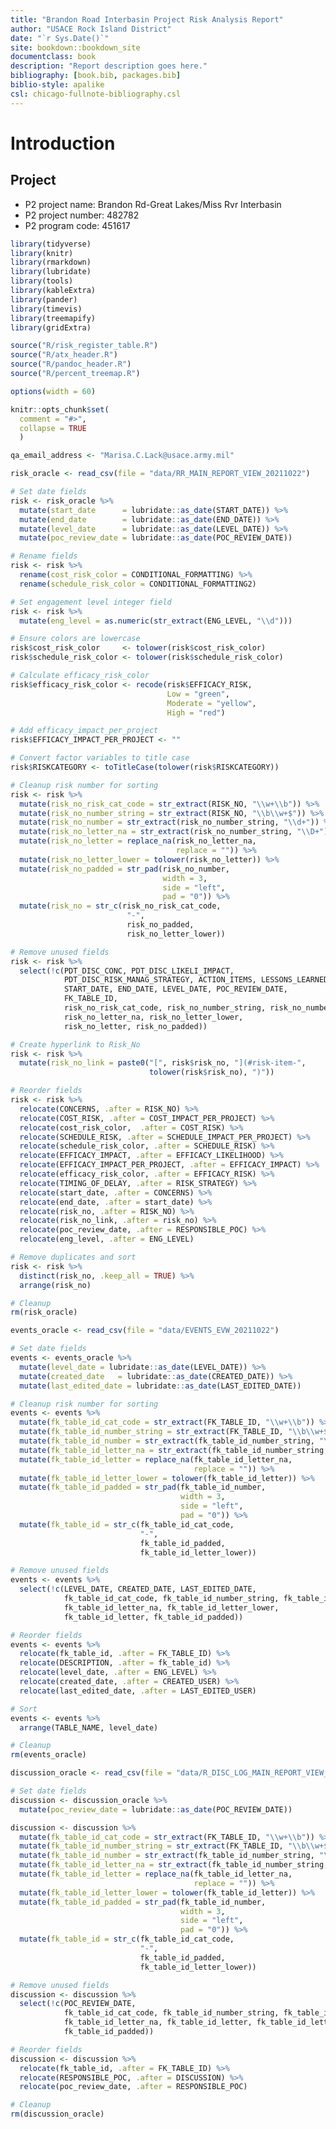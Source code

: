 ```yaml
--- 
title: "Brandon Road Interbasin Project Risk Analysis Report"
author: "USACE Rock Island District"
date: "`r Sys.Date()`"
site: bookdown::bookdown_site
documentclass: book
description: "Report description goes here."
bibliography: [book.bib, packages.bib]
biblio-style: apalike
csl: chicago-fullnote-bibliography.csl
---
```


# Introduction {-}

## Project 
* P2 project name: Brandon Rd-Great Lakes/Miss Rvr Interbasin
* P2 project number: 482782
* P2 program code: 451617

<!-- Libraries -->
```r
library(tidyverse)
library(knitr)
library(rmarkdown)
library(lubridate)
library(tools)
library(kableExtra)
library(pander)
library(timevis)
library(treemapify)
library(gridExtra)
```

```r
source("R/risk_register_table.R")
source("R/atx_header.R")
source("R/pandoc_header.R")
source("R/percent_treemap.R")
```

<!-- chunk options -->
```r
options(width = 60)

knitr::opts_chunk$set(
  comment = "#>",
  collapse = TRUE
  )
```

<!-- Report Constants -->
```r
qa_email_address <- "Marisa.C.Lack@usace.army.mil"
```

<!-- Wrangle Data -->
```r
risk_oracle <- read_csv(file = "data/RR_MAIN_REPORT_VIEW_20211022")

# Set date fields
risk <- risk_oracle %>%
  mutate(start_date      = lubridate::as_date(START_DATE)) %>%
  mutate(end_date        = lubridate::as_date(END_DATE)) %>%
  mutate(level_date      = lubridate::as_date(LEVEL_DATE)) %>%
  mutate(poc_review_date = lubridate::as_date(POC_REVIEW_DATE))

# Rename fields
risk <- risk %>%
  rename(cost_risk_color = CONDITIONAL_FORMATTING) %>%
  rename(schedule_risk_color = CONDITIONAL_FORMATTING2)

# Set engagement level integer field
risk <- risk %>%
  mutate(eng_level = as.numeric(str_extract(ENG_LEVEL, "\\d")))

# Ensure colors are lowercase
risk$cost_risk_color     <- tolower(risk$cost_risk_color)
risk$schedule_risk_color <- tolower(risk$schedule_risk_color)

# Calculate efficacy_risk_color
risk$efficacy_risk_color <- recode(risk$EFFICACY_RISK,
                                   Low = "green",
                                   Moderate = "yellow",
                                   High = "red")

# Add efficacy_impact_per_project
risk$EFFICACY_IMPACT_PER_PROJECT <- ""

# Convert factor variables to title case
risk$RISKCATEGORY <- toTitleCase(tolower(risk$RISKCATEGORY))

# Cleanup risk number for sorting
risk <- risk %>%
  mutate(risk_no_risk_cat_code = str_extract(RISK_NO, "\\w+\\b")) %>%
  mutate(risk_no_number_string = str_extract(RISK_NO, "\\b\\w+$")) %>%
  mutate(risk_no_number = str_extract(risk_no_number_string, "\\d+")) %>%
  mutate(risk_no_letter_na = str_extract(risk_no_number_string, "\\D+")) %>%
  mutate(risk_no_letter = replace_na(risk_no_letter_na,
                                     replace = "")) %>%
  mutate(risk_no_letter_lower = tolower(risk_no_letter)) %>%
  mutate(risk_no_padded = str_pad(risk_no_number, 
                                  width = 3, 
                                  side = "left",
                                  pad = "0")) %>%
  mutate(risk_no = str_c(risk_no_risk_cat_code, 
                          "-",
                          risk_no_padded,
                          risk_no_letter_lower))

# Remove unused fields
risk <- risk %>%
  select(!c(PDT_DISC_CONC, PDT_DISC_LIKELI_IMPACT,
            PDT_DISC_RISK_MANAG_STRATEGY, ACTION_ITEMS, LESSONS_LEARNED,
            START_DATE, END_DATE, LEVEL_DATE, POC_REVIEW_DATE, 
            FK_TABLE_ID,
            risk_no_risk_cat_code, risk_no_number_string, risk_no_number,
            risk_no_letter_na, risk_no_letter_lower,
            risk_no_letter, risk_no_padded))

# Create hyperlink to Risk_No
risk <- risk %>%
  mutate(risk_no_link = paste0("[", risk$risk_no, "](#risk-item-", 
                               tolower(risk$risk_no), ")"))

# Reorder fields
risk <- risk %>%
  relocate(CONCERNS, .after = RISK_NO) %>%
  relocate(COST_RISK, .after = COST_IMPACT_PER_PROJECT) %>%
  relocate(cost_risk_color,  .after = COST_RISK) %>%
  relocate(SCHEDULE_RISK, .after = SCHEDULE_IMPACT_PER_PROJECT) %>%
  relocate(schedule_risk_color, .after = SCHEDULE_RISK) %>%
  relocate(EFFICACY_IMPACT, .after = EFFICACY_LIKELIHOOD) %>%
  relocate(EFFICACY_IMPACT_PER_PROJECT, .after = EFFICACY_IMPACT) %>%
  relocate(efficacy_risk_color, .after = EFFICACY_RISK) %>%
  relocate(TIMING_OF_DELAY, .after = RISK_STRATEGY) %>%
  relocate(start_date, .after = CONCERNS) %>%
  relocate(end_date, .after = start_date) %>%
  relocate(risk_no, .after = RISK_NO) %>%
  relocate(risk_no_link, .after = risk_no) %>%
  relocate(poc_review_date, .after = RESPONSIBLE_POC) %>%
  relocate(eng_level, .after = ENG_LEVEL)

# Remove duplicates and sort
risk <- risk %>%
  distinct(risk_no, .keep_all = TRUE) %>%
  arrange(risk_no)

# Cleanup
rm(risk_oracle)
```

```r
events_oracle <- read_csv(file = "data/EVENTS_EVW_20211022")

# Set date fields
events <- events_oracle %>%
  mutate(level_date = lubridate::as_date(LEVEL_DATE)) %>%
  mutate(created_date   = lubridate::as_date(CREATED_DATE)) %>%
  mutate(last_edited_date = lubridate::as_date(LAST_EDITED_DATE)) 

# Cleanup risk number for sorting
events <- events %>%
  mutate(fk_table_id_cat_code = str_extract(FK_TABLE_ID, "\\w+\\b")) %>%
  mutate(fk_table_id_number_string = str_extract(FK_TABLE_ID, "\\b\\w+$")) %>%
  mutate(fk_table_id_number = str_extract(fk_table_id_number_string, "\\d+")) %>%
  mutate(fk_table_id_letter_na = str_extract(fk_table_id_number_string, "\\D+")) %>%
  mutate(fk_table_id_letter = replace_na(fk_table_id_letter_na,
                                         replace = "")) %>%
  mutate(fk_table_id_letter_lower = tolower(fk_table_id_letter)) %>%
  mutate(fk_table_id_padded = str_pad(fk_table_id_number, 
                                      width = 3, 
                                      side = "left",
                                      pad = "0")) %>%
  mutate(fk_table_id = str_c(fk_table_id_cat_code, 
                             "-",
                             fk_table_id_padded,
                             fk_table_id_letter_lower))

# Remove unused fields
events <- events %>%
  select(!c(LEVEL_DATE, CREATED_DATE, LAST_EDITED_DATE, 
            fk_table_id_cat_code, fk_table_id_number_string, fk_table_id_number,
            fk_table_id_letter_na, fk_table_id_letter_lower, 
            fk_table_id_letter, fk_table_id_padded))

# Reorder fields
events <- events %>%
  relocate(fk_table_id, .after = FK_TABLE_ID) %>%
  relocate(DESCRIPTION, .after = fk_table_id) %>%
  relocate(level_date, .after = ENG_LEVEL) %>%
  relocate(created_date, .after = CREATED_USER) %>%
  relocate(last_edited_date, .after = LAST_EDITED_USER)

# Sort
events <- events %>%
  arrange(TABLE_NAME, level_date)

# Cleanup
rm(events_oracle)
```

```r
discussion_oracle <- read_csv(file = "data/R_DISC_LOG_MAIN_REPORT_VIEW_20211022")

# Set date fields
discussion <- discussion_oracle %>%
  mutate(poc_review_date = lubridate::as_date(POC_REVIEW_DATE))

discussion <- discussion %>%
  mutate(fk_table_id_cat_code = str_extract(FK_TABLE_ID, "\\w+\\b")) %>%
  mutate(fk_table_id_number_string = str_extract(FK_TABLE_ID, "\\b\\w+$")) %>%
  mutate(fk_table_id_number = str_extract(fk_table_id_number_string, "\\d+")) %>%
  mutate(fk_table_id_letter_na = str_extract(fk_table_id_number_string, "\\D+")) %>%
  mutate(fk_table_id_letter = replace_na(fk_table_id_letter_na,
                                         replace = "")) %>%
  mutate(fk_table_id_letter_lower = tolower(fk_table_id_letter)) %>%
  mutate(fk_table_id_padded = str_pad(fk_table_id_number, 
                                      width = 3, 
                                      side = "left",
                                      pad = "0")) %>%
  mutate(fk_table_id = str_c(fk_table_id_cat_code, 
                             "-",
                             fk_table_id_padded,
                             fk_table_id_letter_lower))

# Remove unused fields
discussion <- discussion %>%
  select(!c(POC_REVIEW_DATE,
            fk_table_id_cat_code, fk_table_id_number_string, fk_table_id_number,
            fk_table_id_letter_na, fk_table_id_letter, fk_table_id_letter_lower, 
            fk_table_id_padded))

# Reorder fields
discussion <- discussion %>%
  relocate(fk_table_id, .after = FK_TABLE_ID) %>%
  relocate(RESPONSIBLE_POC, .after = DISCUSSION) %>%
  relocate(poc_review_date, .after = RESPONSIBLE_POC)

# Cleanup
rm(discussion_oracle)
```
